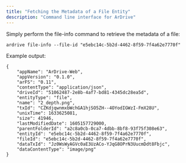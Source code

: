 ```yaml
---
title: "Fetching the Metadata of a File Entity"
description: "Command line interface for ArDrive"
---
```


Simply perform the file-info command to retrieve the metadata of a file:

```shell
ardrive file-info --file-id "e5ebc14c-5b2d-4462-8f59-7f4a62e7770f"
```

Example output:

```shell
{
    "appName": "ArDrive-Web",
    "appVersion": "0.1.0",
    "arFS": "0.11",
    "contentType": "application/json",
    "driveId": "51062487-2e8b-4af7-bd81-4345dc28ea5d",
    "entityType": "file",
    "name": "2_depth.png",
    "txId": "CZKdjqwnmxbWchGA1hjSO5ZH--4OYodIGWzI-FmX28U",
    "unixTime": 1633625081,
    "size": 41946,
    "lastModifiedDate": 1605157729000,
    "parentFolderId": "a2c8a0cb-0ca7-4dbb-8bf8-93f75f308e63",
    "entityId": "e5ebc14c-5b2d-4462-8f59-7f4a62e7770f",
    "fileId": "e5ebc14c-5b2d-4462-8f59-7f4a62e7770f",
    "dataTxId": "Jz0WsWyAGVc0aE3UzACo-YJqG8OPrN3UucmDdt8Fbjc",
    "dataContentType": "image/png"
}
```